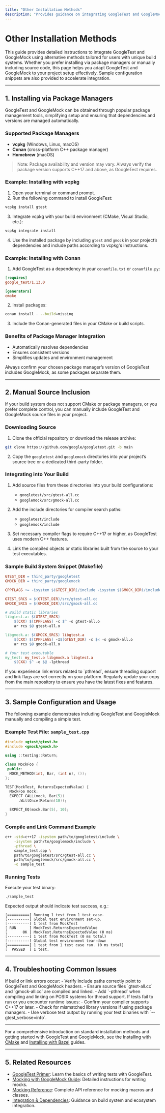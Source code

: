 ```yaml
---
title: "Other Installation Methods"
description: "Provides guidance on integrating GoogleTest and GoogleMock via package managers or manual source inclusion for users with unique build systems, and points to relevant sample configurations."
---
```


# Other Installation Methods

This guide provides detailed instructions to integrate GoogleTest and GoogleMock using alternative methods tailored for users with unique build systems. Whether you prefer installing via package managers or manually including source code, this page helps you adapt GoogleTest and GoogleMock to your project setup effectively. Sample configuration snippets are also provided to accelerate integration.

---

## 1. Installing via Package Managers

GoogleTest and GoogleMock can be obtained through popular package management tools, simplifying setup and ensuring that dependencies and versions are managed automatically.

### Supported Package Managers

- **vcpkg** (Windows, Linux, macOS)
- **Conan** (cross-platform C++ package manager)
- **Homebrew** (macOS)

> Note: Package availability and version may vary. Always verify the package version supports C++17 and above, as GoogleTest requires.

### Example: Installing with vcpkg

1. Open your terminal or command prompt.
2. Run the following command to install GoogleTest:

```bash
vcpkg install gtest
```

3. Integrate vcpkg with your build environment (CMake, Visual Studio, etc.):

```bash
vcpkg integrate install
```

4. Use the installed package by including `gtest` and `gmock` in your project’s dependencies and include paths according to vcpkg's instructions.

### Example: Installing with Conan

1. Add GoogleTest as a dependency in your `conanfile.txt` or `conanfile.py`:

```ini
[requires]
google_test/1.13.0

[generators]
cmake
```

2. Install packages:

```bash
conan install . --build=missing
```

3. Include the Conan-generated files in your CMake or build scripts.

### Benefits of Package Manager Integration

- Automatically resolves dependencies
- Ensures consistent versions
- Simplifies updates and environment management

<Tip>
Always confirm your chosen package manager’s version of GoogleTest includes GoogleMock, as some packages separate them.
</Tip>

---

## 2. Manual Source Inclusion

If your build system does not support CMake or package managers, or you prefer complete control, you can manually include GoogleTest and GoogleMock source files in your project.

### Downloading Source

1. Clone the official repository or download the release archive:

```bash
git clone https://github.com/google/googletest.git -b main
```

2. Copy the `googletest` and `googlemock` directories into your project’s source tree or a dedicated third-party folder.

### Integrating into Your Build

1. Add source files from these directories into your build configurations:

   - `googletest/src/gtest-all.cc`
   - `googlemock/src/gmock-all.cc`

2. Add the include directories for compiler search paths:

   - `googletest/include`
   - `googlemock/include`

3. Set necessary compiler flags to require C++17 or higher, as GoogleTest uses modern C++ features.

4. Link the compiled objects or static libraries built from the source to your test executables.

### Sample Build System Snippet (Makefile)

```makefile
GTEST_DIR = third_party/googletest
GMOCK_DIR = third_party/googlemock

CPPFLAGS += -isystem $(GTEST_DIR)/include -isystem $(GMOCK_DIR)/include

GTEST_SRCS = $(GTEST_DIR)/src/gtest-all.cc
GMOCK_SRCS = $(GMOCK_DIR)/src/gmock-all.cc

# Build static libraries
libgtest.a: $(GTEST_SRCS)
	$(CXX) $(CPPFLAGS) -c $^ -o gtest-all.o
	ar rcs $@ gtest-all.o

libgmock.a: $(GMOCK_SRCS) libgtest.a
	$(CXX) $(CPPFLAGS) -I$(GTEST_DIR) -c $< -o gmock-all.o
	ar rcs $@ gmock-all.o

# Your test executable
my_test: my_test.o libgmock.a libgtest.a
	$(CXX) $^ -o $@ -lpthread
```

<Tip>
If you experience link errors related to `pthread`, ensure threading support and link flags are set correctly on your platform.
</Tip>

<Tip>
Regularly update your copy from the main repository to ensure you have the latest fixes and features.
</Tip>

---

## 3. Sample Configuration and Usage

The following example demonstrates including GoogleTest and GoogleMock manually and compiling a simple test.

### Example Test File: `sample_test.cpp`

```cpp
#include <gtest/gtest.h>
#include <gmock/gmock.h>

using ::testing::Return;

class MockFoo {
 public:
  MOCK_METHOD(int, Bar, (int n), ());
};

TEST(MockTest, ReturnsExpectedValue) {
  MockFoo mock;
  EXPECT_CALL(mock, Bar(5))
      .WillOnce(Return(10));

  EXPECT_EQ(mock.Bar(5), 10);
}
```

### Compile and Link Command Example

```bash
c++ -std=c++17 -isystem path/to/googletest/include \
    -isystem path/to/googlemock/include \
    -pthread \
    sample_test.cpp \
    path/to/googletest/src/gtest-all.cc \
    path/to/googlemock/src/gmock-all.cc \
    -o sample_test
```

### Running Tests

Execute your test binary:

```bash
./sample_test
```

Expected output should indicate test success, e.g.: 

```
[==========] Running 1 test from 1 test case.
[----------] Global test environment set-up.
[----------] 1 test from MockTest
[ RUN      ] MockTest.ReturnsExpectedValue
[       OK ] MockTest.ReturnsExpectedValue (0 ms)
[----------] 1 test from MockTest (0 ms total)
[----------] Global test environment tear-down
[==========] 1 test from 1 test case ran. (0 ms total)
[  PASSED  ] 1 test.
```

---

## 4. Troubleshooting Common Issues

<Tip>
If build or link errors occur:
- Verify include paths correctly point to GoogleTest and GoogleMock headers.
- Ensure source files `gtest-all.cc` and `gmock-all.cc` are compiled and linked.
- Add `-pthread` when compiling and linking on POSIX systems for thread support.
</Tip>

<Tip>
If tests fail to run or you encounter runtime issues:
- Confirm your compiler supports C++17 or later.
- Check for mismatched library versions if using package managers.
- Use verbose test output by running your test binaries with `--gtest_verbose=info`.
</Tip>

---

For a comprehensive introduction on standard installation methods and getting started with GoogleTest and GoogleMock, see the [Installing with CMake](../installation-initialization/install-cmake.md) and [Installing with Bazel](../installation-initialization/install-bazel.md) guides.

---

## 5. Related Resources

- [GoogleTest Primer](https://google.github.io/googletest/primer.html): Learn the basics of writing tests with GoogleTest.
- [Mocking with GoogleMock Guide](/guides/core-workflow/writing-mocks): Detailed instructions for writing mocks.
- [Mocking Reference](../mocking-framework/mocking-and-method-mocking.md): Complete API reference for mocking macros and classes.
- [Integration & Dependencies](../framework-architecture-concepts/integration-and-dependencies.md): Guidance on build system and ecosystem integration.


